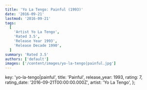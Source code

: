 ```yaml
---
title: 'Yo La Tengo: Painful (1993)'
date: '2016-09-21'
lastmod: '2016-09-21'
tags:
  [
    'Artist Yo La Tengo',
    'Rated 3.5',
    'Release Year 1993',
    'Release Decade 1990',
  ]
summary: 'Rated 3.5'
authors: ['default']
images: ['/content/images/yo-la-tengo|painful.jpg']
---
```


  key: 'yo-la-tengo|painful',
  title: 'Painful',
  release_year: 1993,
  rating: 7,
  rating_date: '2016-09-21T00:00:00.000Z',
  artist: 'Yo La Tengo',
};

<MusicRating data={data} />
